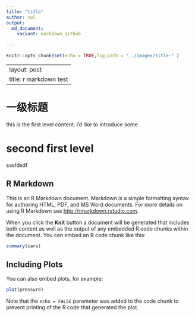 ```yaml
---
title: "title"
author: cwl
output:
  md_document:
    variant: markdown_github
    
---
```


```r
knitr::opts_chunk$set(echo = TRUE,fig.path = "../images/title-" )
```






---
layout: post
title: r markdown test
---





# 一级标题
this is the first level content. i'd like to introduce some 

# second first level
sasfdsdf

## R Markdown

This is an R Markdown document. Markdown is a simple formatting syntax for authoring HTML, PDF, and MS Word documents. For more details on using R Markdown see <http://rmarkdown.rstudio.com>.

When you click the **Knit** button a document will be generated that includes both content as well as the output of any embedded R code chunks within the document. You can embed an R code chunk like this:

```r
summary(cars)
```

## Including Plots

You can also embed plots, for example:

```r
plot(pressure)
```

Note that the `echo = FALSE` parameter was added to the code chunk to prevent printing of the R code that generated the plot.
